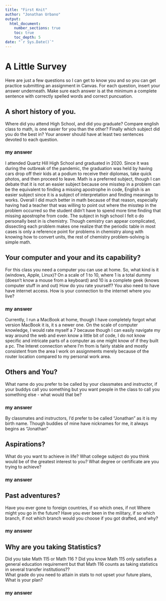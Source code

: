 ```yaml
---
title: "First Knit"
author: "Jonathan Urbano"
output: 
  html_document:
    number_sections: true
    toc: true
    toc_depth: 5
date: "`r Sys.Date()`"   
---
```


# A Little Survey

Here are just a few questions so I can get to know you and so you can get practice submitting an assignment in Canvas.  For each question, insert your answer underneath. Make sure each answer is at the minimum a complete sentence with correctly spelled words and correct puncuation. 

## A short history of you.  
Where did you attend High School, and did you graduate? Compare english class to math, is one easier for you than the other? Finally which subject did you do the best in? Your answer should have at least two sentences devoted to each question.  
  
### my answer     
I attended Quartz Hill High School and graduated in 2020. Since it was during the outbreak of the pandemic, the graduation was held by having cars drop off their kids at a podium to receive their diplomas, take quick photos, and then proceed to leave. Math is a preferred subject, though I can debate that it is not an easier subject because one misstep in a problem can be the equivalent to finding a missing apostrophe in code, English is an easier subject since it is a subject of interpretation and finding meanings to works. Overall I did much better in math because of that reason, especially having had a teacher that was willing to point out where the misstep in the problem occurred so the student didn't have to spend more time finding that missing apostrophe from code. The subject in high school I felt o do personally best in is chemistry. Though cemistry can appear complicated, dissecting each problem makes one realize that the periodic table in most cases is only a reference point for problems in chemistry along with knowing how to convert units, the rest of chemistry problem-solving is simple math.

     


## Your computer and your and its capability?  
 For this class  you need a computer you can use at home.  So, what kind is it (windows, Apple, Linux)?  On a scale of 1 to 10, where 1 is a total dummy (doesn't know a mouse from a keyboard) and 10 is a complete geek (knows computer stuff in and out) How do you rate yourself?  You also need to have have internet access. How is your connection to the internet where you live?

### my answer   
Currently, I run a MacBook at home, though I have completely forgot what version MacBook it is, it s a newer one. On the scale of computer knowledge, I would rate myself a 7 because though I can easily navigate my way around the web and even know a little bit of code, I do not know specific and intricate parts of a computer as one might know of if they built a pc. The Interet connection where I'm from is fairly stable and mostly consistent from the area I work on assignments merely because of the router location compared to my personal work area. 


## Others and You?   
What name do you prefer to be called by your classmates and instructor, if your buddys call you something but you want people in the class to call you something else - what would that be? 

### my answer     
By classmates and instructors, I'd prefer to be called "Jonathan" as it is my birth name. Though buddies of mine have nicknames for me, it always begins as "Jonathan"
 




## Aspirations?   
What do you want to achieve in life?  What college subject do you think would be of the greatest interest to you? What degree or certificate are you trying to achieve?

### my answer     

 




## Past adventures?  
Have you ever gone to foreign countries, if so which ones, if not Where might you go in the future?  Have you ever been in the military, if so which branch, if not which branch would you choose if you got drafted, and why?

### my answer     

  




## Why are you taking Statistics?  
Did you take Math 115 or Math 116 ?  Did you know Math 115 only satisfies a general education requirement but that Math 116 counts as taking statistics in several transfer institutions??  
What grade do you need to attain in stats to not upset your future plans, What is your plan?  
 

### my answer     

